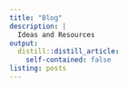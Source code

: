 ```yaml
---
title: "Blog"
description: |
  Ideas and Resources
output:
  distill::distill_article:
    self-contained: false
listing: posts
---
```

